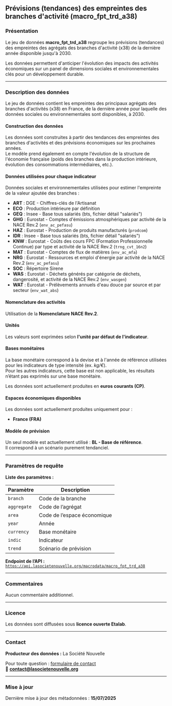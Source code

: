 ## Prévisions (tendances) des empreintes des branches d'activité (macro_fpt_trd_a38)

### Présentation

Le jeu de données **macro_fpt_trd_a38** regroupe les prévisions (tendances) des empreintes des agrégats des branches d'activité (x38) de la dernière année disponible jusqu'à 2030.

Les données permettent d'anticiper l'évolution des impacts des activités économiques sur un panel de dimensions sociales et environnementales clés pour un développement durable.

---

### Description des données

Le jeu de données contient les empreintes des principaux agrégats des branches d'activités (x38) en France, de la dernière année pour laquelle des données sociales ou environnementales sont disponibles, à 2030.

#### Construction des données

Les données sont construites à partir des tendances des empreintes des branches d'activités et des prévisions économiques sur les prochaines années.  
Le modèle prend également en compte l'évolution de la structure de l'économie française (poids des branches dans la production intérieure, évolution des consommations intermédiaires, etc.).

#### Données utilisées pour chaque indicateur

Données sociales et environnementales utilisées pour estimer l'empreinte de la valeur ajoutée des branches :

- **ART** : DGE - Chiffres-clés de l'Artisanat  
- **ECO** : Production intérieure par définition  
- **GEQ** : Insee - Base tous salariés (bts, fichier détail "salariés")  
- **GHG** : Eurostat - Comptes d'émissions atmosphériques par activité de la NACE Rev.2 (`env_ac_pefasu`)  
- **HAZ** : Eurostat - Production de produits manufacturés (`prodcom`)  
- **IDR** : Insee - Base tous salariés (bts, fichier détail "salariés")  
- **KNW** : Eurostat - Coûts des cours FPC (Formation Professionnelle Continue) par type et activité de la NACE Rev.2 (`trng_cvt_16n2`)  
- **MAT** : Eurostat - Comptes de flux de matières (`env_ac_mfa`)  
- **NRG** : Eurostat - Ressources et emploi d'énergie par activité de la NACE Rev.2 (`env_ac_pefasu`)  
- **SOC** : Répertoire Sirene  
- **WAS** : Eurostat - Déchets générés par catégorie de déchets, dangerosité, et activité de la NACE Rev.2 (`env_wasgen`)  
- **WAT** : Eurostat - Prélèvements annuels d'eau douce par source et par secteur (`env_wat_abs`)

#### Nomenclature des activités

Utilisation de la **Nomenclature NACE Rev.2**.

#### Unités

Les valeurs sont exprimées selon **l'unité par défaut de l'indicateur**.

#### Bases monétaires

La base monétaire correspond à la devise et à l'année de référence utilisées pour les indicateurs de type intensité (ex. *kg/€*).  
Pour les autres indicateurs, cette base est non applicable, les résultats n’étant pas exprimés sur une base monétaire.

Les données sont actuellement produites en **euros courants (CP)**.

#### Espaces économiques disponibles

Les données sont actuellement produites uniquement pour :
- **France (FRA)**

#### Modèle de prévision

Un seul modèle est actuellement utilisé : **BL - Base de référence**.  
Il correspond à un scénario purement tendanciel.

---

### Paramètres de requête

**Liste des paramètres :**

<table>
  <thead>
    <tr>
      <th>Paramètre</th>
      <th>Description</th>
    </tr>
  </thead>
  <tbody>
    <tr>
      <td><code>branch</code></td>
      <td>Code de la branche</td>
    </tr>
    <tr>
      <td><code>aggregate</code></td>
      <td>Code de l’agrégat</td>
    </tr>
    <tr>
      <td><code>area</code></td>
      <td>Code de l’espace économique</td>
    </tr>
    <tr>
      <td><code>year</code></td>
      <td>Année</td>
    </tr>
    <tr>
      <td><code>currency</code></td>
      <td>Base monétaire</td>
    </tr>
    <tr>
      <td><code>indic</code></td>
      <td>Indicateur</td>
    </tr>
    <tr>
      <td><code>trend</code></td>
      <td>Scénario de prévision</td>
    </tr>
  </tbody>
</table>

**Endpoint de l’API :**  
[`https://api.lasocietenouvelle.org/macrodata/macro_fpt_trd_a38`](https://api.lasocietenouvelle.org/macrodata/macro_fpt_trd_a38)

---

### Commentaires

Aucun commentaire additionnel.

---

### Licence

Les données sont diffusées sous **licence ouverte Etalab**.

---

### Contact

**Producteur des données :** La Société Nouvelle  

Pour toute question : [formulaire de contact](https://lasocietenouvelle.org/contact)  
📧 **contact@lasocietenouvelle.org**

---

### Mise à jour

Dernière mise à jour des métadonnées : **15/07/2025**
